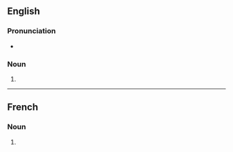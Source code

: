 ==English==

===Pronunciation===
* {{IPA|en|/ˈplænɪŋz/}}

===Noun===
{{head|en|noun form}}

# {{plural of|en|planning}}

----

==French==

===Noun===
{{head|fr|noun form|g=m}}

# {{plural of|fr|planning}}